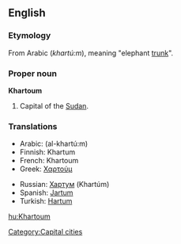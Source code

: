 ==English==
{{wikipedia}}
===Etymology===
From Arabic {{ARchar|[[خرطوم]]}} (''khartú:m''), meaning "elephant [[trunk]]".

===Proper noun===
'''Khartoum'''

# Capital of the [[Sudan]].

===Translations===
{{top}}
*Arabic: {{ARchar|[[الخرطوم]]}} (al-khartú:m) {{m}}
*Finnish: Khartum
*French: Khartoum
*Greek: [[Χαρτούμ]]
{{mid}}
*Russian: [[Хартум]] (Khartúm) {{m}}
*Spanish: [[Jartum]] {{m}}
*Turkish: [[Hartum]]
{{bottom}}

[[Category:Capital cities]]

[[hu:Khartoum]]